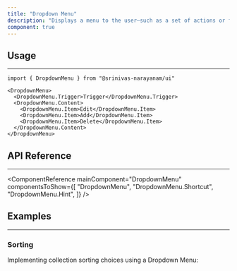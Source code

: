 ```yaml
---
title: "Dropdown Menu"
description: "Displays a menu to the user—such as a set of actions or functions—triggered by a button."
component: true
---
```


<ComponentExample name="dropdown-menu-demo" />

## Usage

---

```tsx
import { DropdownMenu } from "@srinivas-narayanam/ui"
```

```tsx
<DropdownMenu>
  <DropdownMenu.Trigger>Trigger</DropdownMenu.Trigger>
  <DropdownMenu.Content>
    <DropdownMenu.Item>Edit</DropdownMenu.Item>
    <DropdownMenu.Item>Add</DropdownMenu.Item>
    <DropdownMenu.Item>Delete</DropdownMenu.Item>
  </DropdownMenu.Content>
</DropdownMenu>
```

## API Reference

---

<ComponentReference mainComponent="DropdownMenu" componentsToShow={[
  "DropdownMenu",
  "DropdownMenu.Shortcut",
  "DropdownMenu.Hint",
]} />

## Examples

---

### Sorting

Implementing collection sorting choices using a Dropdown Menu:

<ComponentExample name="dropdown-menu-sorting" />
